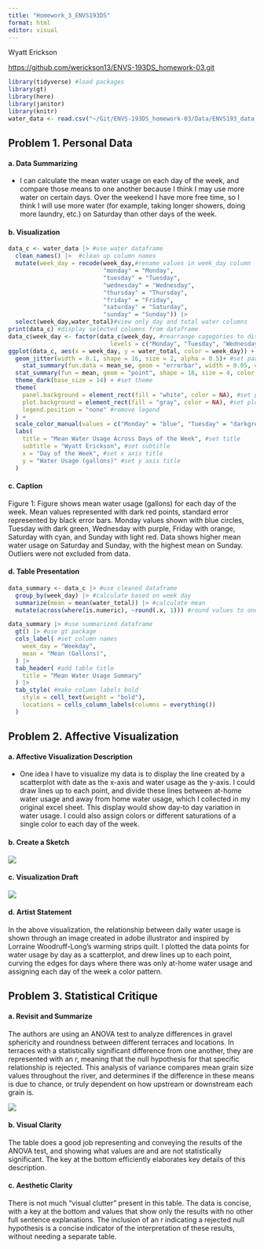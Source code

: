 ```yaml
---
title: "Homework_3_ENVS193DS"
format: html
editor: visual
---
```


Wyatt Erickson

<https://github.com/werickson13/ENVS-193DS_homework-03.git>

```r
library(tidyverse) #load packages
library(gt)
library(here)
library(janitor)
library(knitr)
water_data <- read.csv("~/Git/ENVS-193DS_homework-03/Data/ENVS193_data.csv") #load in data
```

## Problem 1. Personal Data

#### a. Data Summarizing

-   I can calculate the mean water usage on each day of the week, and compare those means to one another because I think I may use more water on certain days. Over the weekend I have more free time, so I think I will use more water (for example, taking longer showers, doing more laundry, etc.) on Saturday than other days of the week.

#### b. Visualization

```r
data_c <- water_data |> #use water dataframe
  clean_names() |>  #clean up column names
  mutate(week_day = recode(week_day,#rename values in week_day column
                           "monday" = "Monday",
                           "tuesday" = "Tuesday",
                           "wednesday" = "Wednesday",
                           "thursday" = "Thursday",
                           "friday" = "Friday",
                           "saturday" = "Saturday",
                           "sunday" = "Sunday")) |> 
  select(week_day,water_total)#view only day and total water columns
print(data_c) #display selected columns from dataframe
data_c$week_day <- factor(data_c$week_day, #rearrange cagegories to display as Monday - Sunday
                             levels = c("Monday", "Tuesday", "Wednesday", "Thursday", "Friday", "Saturday", "Sunday"))
ggplot(data_c, aes(x = week_day, y = water_total, color = week_day)) + #create jitterplot using water total and week day
  geom_jitter(width = 0.1, shape = 16, size = 2, alpha = 0.5)+ #set parameters for plot
    stat_summary(fun.data = mean_se, geom = "errorbar", width = 0.05, color = "black") + #create error bar
  stat_summary(fun = mean, geom = "point", shape = 18, size = 4, color = "darkred")+ #create mean point
  theme_dark(base_size = 14) + #set theme
  theme(
    panel.background = element_rect(fill = "white", color = NA), #set panel background color
    plot.background = element_rect(fill = "gray", color = NA), #set plot background color
    legend.position = "none" #remove legend
  ) + 
  scale_color_manual(values = c("Monday" = "blue", "Tuesday" = "darkgreen", "Wednesday" = "purple", "Thursday" = "darkorange", "Friday" = "cyan", "Saturday" = "green", "Sunday" = "brown1")) + #set point color
  labs(
    title = "Mean Water Usage Across Days of the Week", #set title
    subtitle = "Wyatt Erickson", #set subtitle
    x = "Day of the Week", #set x axis title
    y = "Water Usage (gallons)" #set y axis title
  )

```

#### c. Caption

Figure 1: Figure shows mean water usage (gallons) for each day of the week. Mean values represented with dark red points, standard error represented by black error bars. Monday values shown with blue circles, Tuesday with dark green, Wednesday with purple, Friday with orange, Saturday with cyan, and Sunday with light red. Data shows higher mean water usage on Saturday and Sunday, with the highest mean on Sunday. Outliers were not excluded from data.

#### d. Table Presentation

```r
data_summary <- data_c |> #use cleaned dataframe
  group_by(week_day) |> #calculate based on week day
  summarize(mean = mean(water_total)) |> #calculate mean
  mutate(across(where(is.numeric), ~round(.x, 1))) #round values to one decimal place

data_summary |> #use summarized dataframe
  gt() |> #use gt package
  cols_label( #set column names
    week_day = "Weekday",
    mean = "Mean (Gallons)", 
  ) |> 
  tab_header( #add table title
    title = "Mean Water Usage Summary"
  ) |> 
  tab_style( #make column labels bold
    style = cell_text(weight = "bold"),
    locations = cells_column_labels(columns = everything())
  )
```

## Problem 2. Affective Visualization

#### a. Affective Visualization Description

-   One idea I have to visualize my data is to display the line created by a scatterplot with date as the x-axis and water usage as the y-axis. I could draw lines up to each point, and divide these lines between at-home water usage and away from home water usage, which I collected in my original excel sheet. This display would show day-to day variation in water usage. I could also assign colors or different saturations of a single color to each day of the week.

#### b. Create a Sketch

![](images/sketch.png)

#### c. Visualization Draft

![](images/data_visualization.png)

#### d. Artist Statement

In the above visualization, the relationship between daily water usage is shown through an image created in adobe illustrator and inspired by Lorraine Woodruff-Long's warming strips quilt. I plotted the data points for water usage by day as a scatterplot, and drew lines up to each point, curving the edges for days where there was only at-home water usage and assigning each day of the week a color pattern.

## Problem 3. Statistical Critique

#### a. Revisit and Summarize

The authors are using an ANOVA test to analyze differences in gravel sphericity and roundness between different terraces and locations. In terraces with a statistically significant difference from one another, they are represented with an r, meaning that the null hypothesis for that specific relationship is rejected. This analysis of variance compares mean grain size values throughout the river, and determines if the difference in these means is due to chance, or truly dependent on how upstream or downstream each grain is.

![](images/table.png)

#### b. Visual Clarity

The table does a good job representing and conveying the results of the ANOVA test, and showing what values are and are not statistically significant. The key at the bottom efficiently elaborates key details of this description.

#### c. Aesthetic Clarity

There is not much "visual clutter" present in this table. The data is concise, with a key at the bottom and values that show only the results with no other full sentence explanations. The inclusion of an r indicating a rejected null hypothesis is a concise indicator of the interpretation of these results, without needing a separate table.
